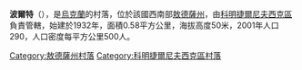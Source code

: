 {{expand|time=2016-09-03T10:43:04+00:00}}
{{unreferenced|time=2016-09-03T10:43:04+00:00}}
{{coord|46|43|36|N|31|0|18|E|scale:30000|display=title}}

'''波爾特'''（{{lang-uk|Порт}}），是[[烏克蘭|烏克蘭]]的村落，位於該國西南部[[敖德薩州|敖德薩州]]，由[[科明捷爾尼夫西克區|科明捷爾尼夫西克區]]負責管轄，始建於1932年，面積0.58平方公里，海拔高度50米，2001年人口290，人口密度每平方公里500人。

{{DEFAULTSORT:Порт}}
[[Category:敖德薩州村落|Category:敖德薩州村落]]
[[Category:科明捷爾尼夫西克區村落|Category:科明捷爾尼夫西克區村落]]


{{Odessa-geo-stub}}